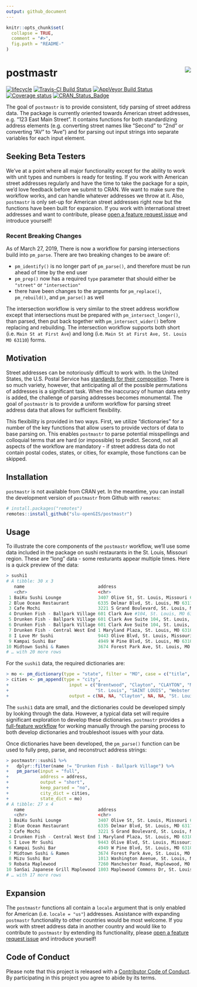 ```yaml
---
output: github_document
---
```


<!-- README.md is generated from README.Rmd. Please edit that file -->

```r
knitr::opts_chunk$set(
  collapse = TRUE,
  comment = "#>",
  fig.path = "README-"
)
```

# postmastr <img src="man/figures/logo.png" align="right" />

[![lifecycle](https://img.shields.io/badge/lifecycle-maturing-blue.svg)](https://www.tidyverse.org/lifecycle/#maturing)
[![Travis-CI Build Status](https://travis-ci.org/slu-openGIS/postmastr.svg?branch=master)](https://travis-ci.org/slu-openGIS/postmastr)
[![AppVeyor Build Status](https://ci.appveyor.com/api/projects/status/github/slu-openGIS/postmastr?branch=master&svg=true)](https://ci.appveyor.com/project/chris-prener/postmastr)
[![Coverage status](https://codecov.io/gh/slu-openGIS/postmastr/branch/master/graph/badge.svg)](https://codecov.io/github/slu-openGIS/postmastr?branch=master)
[![CRAN_Status_Badge](http://www.r-pkg.org/badges/version/postmastr)](https://cran.r-project.org/package=postmastr)

The goal of `postmastr` is to provide consistent, tidy parsing of street address data. The package is currently oriented towards American street addresses, e.g. "123 East Main Street". It contains functions for both standardizing address elements (e.g. converting street names like "Second" to "2nd" or converting "AV" to "Ave") and for parsing out input strings into separate variables for each input element.

## Seeking Beta Testers
We've at a point where all major functionality except for the ability to work with unit types and numbers is ready for testing. If you work with American street addresses regularly and have the time to take the package for a spin, we'd love feedback before we submit to CRAN. We want to make sure the workflow works, and can handle whatever addresses we throw at it. Also, `postmastr` is only set-up for American street addresses right now but the functions have been built for expansion. If you work with international street addresses and want to contribute, please [open a feature request issue](https://github.com/slu-openGIS/postmastr/issues/new/choose) and introduce yourself!

### Recent Breaking Changes
As of March 27, 2019, There is now a workflow for parsing intersections build into `pm_parse`. There are two breaking changes to be aware of:

* `pm_identify()` is no longer part of `pm_parse()`, and therefore must be run ahead of time by the end user
* `pm_prep()` now has a required `type` parameter that should either be `"street"` or `"intersection"`
* there have been changes to the arguments for `pm_replace()`, `pm_rebuild()`, and `pm_parse()` as well

The intersection workflow is very similar to the street address workflow except that intersections must be prepared with `pm_intersect_longer()`, than parsed, then put back together with `pm_intersect_wider()` before replacing and rebuilding. The intersection workflow supports both short (i.e. `Main St at First Ave`) and long (i.e. `Main St at First Ave, St. Louis MO 63110`) forms.

## Motivation
Street addresses can be notoriously difficult to work with. In the United States, the U.S. Postal Service has [standards for their composition](https://pe.usps.com/text/pub28/welcome.htm). There is so much variety, however, that anticipating all of the possible permutations of addresses is a significant task. When the inaccuracy of human data entry is added, the challenge of parsing addresses becomes monumental. The goal of `postmastr` is to provide a uniform workflow for parsing street address data that allows for sufficient flexibility. 

This flexibility is provided in two ways. First, we utilize "dictionaries" for a number of the key functions that allow users to provide vectors of data to base parsing on. This enables `postmastr` to parse potential misspellings and colloquial terms that are hard (or impossible) to predict. Second, not all aspects of the workflow are mandatory - if street address data do not contain postal codes, states, or cities, for example, those functions can be skipped. 

## Installation
`postmastr` is not available from CRAN yet. In the meantime, you can install the development version of `postmastr` from Github with `remotes`:

```r
# install.packages("remotes")
remotes::install_github("slu-openGIS/postmastr")
```

## Usage 
To illustrate the core components of the `postmastr` workflow, we'll use some data included in the package on sushi restaurants in the St. Louis, Missouri region. These are "long" data - some resturants appear multiple times. Here is a quick preview of the data:

```r
> sushi1
# A tibble: 30 x 3
   name                            address                                           visit   
   <chr>                           <chr>                                             <chr>   
 1 BaiKu Sushi Lounge              3407 Olive St, St. Louis, Missouri 63103          3/20/18 
 2 Blue Ocean Restaurant           6335 Delmar Blvd, St. Louis, MO 63112             10/26/18
 3 Cafe Mochi                      3221 S Grand Boulevard, St. Louis, MO 63118       10/10/18
 4 Drunken Fish - Ballpark Village 601 Clark Ave #104, St. Louis, MO 63102-1719      4/28/18 
 5 Drunken Fish - Ballpark Village 601 Clark Ave Suite 104, St. Louis, MO 63102-1719 5/10/18 
 6 Drunken Fish - Ballpark Village 601 Clark Ave Suite 104, St. Louis, MO 63102-1719 8/7/18  
 7 Drunken Fish - Central West End 1 Maryland Plaza, St. Louis, MO 63108             12/2/18 
 8 I Love Mr Sushi                 9443 Olive Blvd, St. Louis, Missouri 63132        1/1/18  
 9 Kampai Sushi Bar                4949 W Pine Blvd, St. Louis, MO 63108             2/13/18 
10 Midtown Sushi & Ramen           3674 Forest Park Ave, St. Louis, MO 63108         3/4/18  
# … with 20 more rows
```

For the `sushi1` data, the required dictionaries are:

```r
> mo <- pm_dictionary(type = "state", filter = "MO", case = c("title", "upper"), locale = "us")
> cities <- pm_append(type = "city",
+                       input = c("Brentwood", "Clayton", "CLAYTON", "Maplewood", 
+                                 "St. Louis", "SAINT LOUIS", "Webster Groves"),
+                       output = c(NA, NA, "Clayton", NA, NA, "St. Louis", NA))
```

The `sushi1` data are small, and the dictionaries could be developed simply by looking through the data. However, a typical data set will require significant exploration to develop these dictionaries. `postmastr` provides a [full-feature workflow](https://slu-opengis.github.io/postmastr/articles/postmastr.html) for working manually through the parsing process to both develop dictionaries and troubleshoot issues with your data. 

Once dictionaries have been developed, the `pm_parse()` function can be used to fully prep, parse, and reconstruct address strings:

```r
> postmastr::sushi1 %>%
+   dplyr::filter(name != "Drunken Fish - Ballpark Village") %>%
+   pm_parse(input = "full", 
+            address = address, 
+            output = "short", 
+            keep_parsed = "no", 
+            city_dict = cities, 
+            state_dict = mo)
# A tibble: 27 x 4
   name                            address                                        visit    pm.address               
   <chr>                           <chr>                                          <chr>    <chr>                    
 1 BaiKu Sushi Lounge              3407 Olive St, St. Louis, Missouri 63103       3/20/18  3407 Olive St            
 2 Blue Ocean Restaurant           6335 Delmar Blvd, St. Louis, MO 63112          10/26/18 6335 Delmar Blvd         
 3 Cafe Mochi                      3221 S Grand Boulevard, St. Louis, MO 63118    10/10/18 3221 S Grand Blvd        
 4 Drunken Fish - Central West End 1 Maryland Plaza, St. Louis, MO 63108          12/2/18  1 Maryland Plz           
 5 I Love Mr Sushi                 9443 Olive Blvd, St. Louis, Missouri 63132     1/1/18   9443 Olive Blvd          
 6 Kampai Sushi Bar                4949 W Pine Blvd, St. Louis, MO 63108          2/13/18  4949 W Pine Blvd         
 7 Midtown Sushi & Ramen           3674 Forest Park Ave, St. Louis, MO 63108      3/4/18   3674 Forest Park Ave     
 8 Mizu Sushi Bar                  1013 Washington Avenue, St. Louis, MO 63101    9/12/18  1013 Washington Ave      
 9 Robata Maplewood                7260 Manchester Road, Maplewood, MO 63143      11/1/18  7260 Manchester Rd       
10 SanSai Japanese Grill Maplewood 1803 Maplewood Commons Dr, St. Louis, MO 63143 2/14/18  1803 Maplewood Commons Dr
# … with 17 more rows
```

## Expansion
The `postmastr` functions all contain a `locale` argument that is only enabled for American (i.e. `locale = "us"`) addresses. Assistance with expanding `postmastr` functionality to other countries would be most welcome. If you work with street address data in another country and would like to contribute to `postmastr` by extending its functionality, please [open a feature request issue](https://github.com/slu-openGIS/postmastr/issues/new/choose) and introduce yourself!

## Code of Conduct
Please note that this project is released with a [Contributor Code of Conduct](.github/CODE_OF_CONDUCT.md). By participating in this project you agree to abide by its terms.
